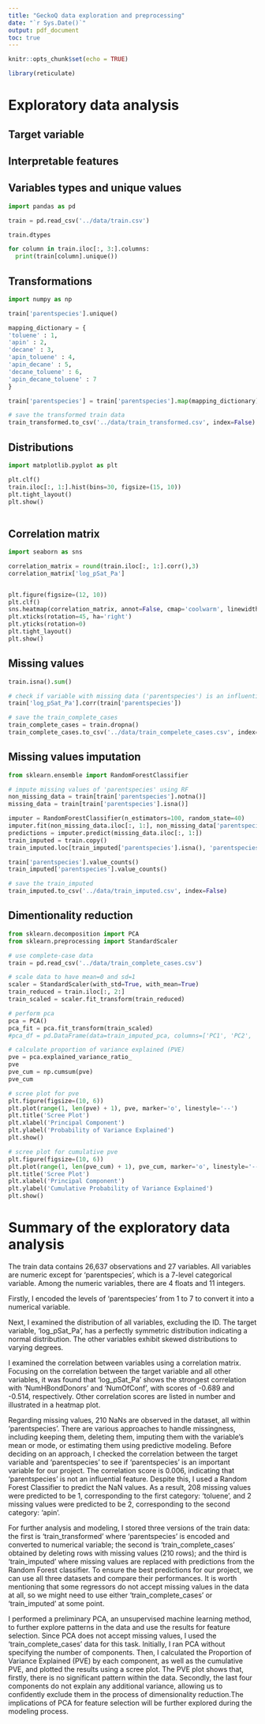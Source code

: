 ```yaml
---
title: "GeckoQ data exploration and preprocessing"
date: "`r Sys.Date()`"
output: pdf_document
toc: true
---
```


```r
knitr::opts_chunk$set(echo = TRUE)

library(reticulate)

```
# Exploratory data analysis 

## Target variable

\begin{itemize}
  \item log\_pSat\_Pa: Logarithmic saturation vapour pressure of the molecule calculated by COSMOtherm (Pa).
\end{itemize}

## Interpretable features

\begin{enumerate}
   \item MW: The molecular weight of the molecule (g/mol).
   \item NumOfAtoms: The number of atoms in the molecule.
   \item NumOfC: The number of carbon atoms in the molecule.
   \item NumOfO: The number of oxygen atoms in the molecule.
   \item NumOfN: The number of nitrogen atoms in the molecule.
   \item NumHBondDonors: The number of hydrogen bond donors in the molecule, i.e. hydrogens bound to oxygen.
   \item parentspecies: Either “decane”, “toluene”, “apin” for alpha-pinene or a combination of these connected by an underscore to indicate ambiguous descent. In 243 cases, the parent species is “None” because it was not possible to retrieve it.
   \item NumOfConf: The number of stable conformers found and successfully calculated by COSMOconf.
   \item NumOfConfUsed: The number of conformers used to calculate the thermodynamic properties.
   \item C = C (non-aromatic): The number of non-aromatic C=C bounds found in the molecule.
   \item C = C-C = O in non-aromatic ring: The number of “C=C-C=O” structures found in non-aromatic rings in the molecule.
   \item hydroxyl (alkyl): The number of the alkylic hydroxyl groups found in the molecule.
   \item aldehyde: The number of aldehyde groups in the molecule.
   \item ketone: The number of ketone groups in the molecule.
   \item carboxylic acid: The number of carboxylic acid groups in the molecule.
   \item ester: The number of ester groups in the molecule.
   \item ether (alicyclic): The number of alicyclic ester groups in the molecule.
   \item nitrate: The number of alicyclic nitrate groups in the molecule.
   \item nitro: The number of nitro ester groups in the molecule.
   \item aromatic hydroxyl: The number of alicyclic aromatic hydroxyl groups in the molecule.
   \item carbonylperoxynitrate: The number of carbonylperoxynitrate groups in the molecule.
   \item peroxide: The number of peroxide groups in the molecule.
   \item hydroperoxide: The number of hydroperoxide groups in the molecule.
   \item carbonylperoxyacid: The number of carbonylperoxyacid groups found in the molecule
   \item nitroester: The number of nitroester groups found in the molecule
\end{enumerate}

## Variables types and unique values

```python
import pandas as pd

train = pd.read_csv('../data/train.csv')

train.dtypes

for column in train.iloc[:, 3:].columns:
  print(train[column].unique())

```

## Transformations

```python
import numpy as np

train['parentspecies'].unique()

mapping_dictionary = {
'toluene' : 1,
'apin' : 2,
'decane' : 3,
'apin_toluene' : 4,
'apin_decane' : 5,
'decane_toluene' : 6,
'apin_decane_toluene' : 7
}

train['parentspecies'] = train['parentspecies'].map(mapping_dictionary)

# save the transformed train data
train_transformed.to_csv('../data/train_transformed.csv', index=False)


```

## Distributions

```python
import matplotlib.pyplot as plt

plt.clf()
train.iloc[:, 1:].hist(bins=30, figsize=(15, 10)) 
plt.tight_layout() 
plt.show()
  
```

## Correlation matrix

```python
import seaborn as sns

correlation_matrix = round(train.iloc[:, 1:].corr(),3)
correlation_matrix['log_pSat_Pa']


plt.figure(figsize=(12, 10))
plt.clf()
sns.heatmap(correlation_matrix, annot=False, cmap='coolwarm', linewidths=0.5) 
plt.xticks(rotation=45, ha='right') 
plt.yticks(rotation=0) 
plt.tight_layout()
plt.show()

```

## Missing values

```python

train.isna().sum()

# check if variable with missing data ('parentspecies') is an influential variable?
train['log_pSat_Pa'].corr(train['parentspecies'])

# save the train_complete_cases
train_complete_cases = train.dropna()
train_complete_cases.to_csv('../data/train_compelete_cases.csv', index=False)

```

## Missing values imputation

```python
from sklearn.ensemble import RandomForestClassifier

# impute missing values of 'parentspecies' using RF
non_missing_data = train[train['parentspecies'].notna()] 
missing_data = train[train['parentspecies'].isna()]

imputer = RandomForestClassifier(n_estimators=100, random_state=40) 
imputer.fit(non_missing_data.iloc[:, 1:], non_missing_data['parentspecies'])
predictions = imputer.predict(missing_data.iloc[:, 1:]) 
train_imputed = train.copy()
train_imputed.loc[train_imputed['parentspecies'].isna(), 'parentspecies'] = predictions

train['parentspecies'].value_counts()
train_imputed['parentspecies'].value_counts()

# save the train_imputed
train_imputed.to_csv('../data/train_imputed.csv', index=False)

```

## Dimentionality reduction

```python
from sklearn.decomposition import PCA
from sklearn.preprocessing import StandardScaler

# use complete-case data
train = pd.read_csv('../data/train_complete_cases.csv')

# scale data to have mean=0 and sd=1
scaler = StandardScaler(with_std=True, with_mean=True)
train_reduced = train.iloc[:, 2:]
train_scaled = scaler.fit_transform(train_reduced)

# perform pca
pca = PCA()
pca_fit = pca.fit_transform(train_scaled)
#pca_df = pd.DataFrame(data=train_imputed_pca, columns=['PC1', 'PC2', 'PC3'])

# calculate proportion of variance explained (PVE)
pve = pca.explained_variance_ratio_
pve
pve_cum = np.cumsum(pve)
pve_cum

# scree plot for pve
plt.figure(figsize=(10, 6))
plt.plot(range(1, len(pve) + 1), pve, marker='o', linestyle='--') 
plt.title('Scree Plot') 
plt.xlabel('Principal Component') 
plt.ylabel('Probability of Variance Explained') 
plt.show()

# scree plot for cumulative pve
plt.figure(figsize=(10, 6))
plt.plot(range(1, len(pve_cum) + 1), pve_cum, marker='o', linestyle='--') 
plt.title('Scree Plot') 
plt.xlabel('Principal Component') 
plt.ylabel('Cumulative Probability of Variance Explained') 
plt.show()

```

# Summary of the exploratory data analysis

The train data contains 26,637 observations and 27 variables. All variables are numeric except for 'parentspecies', which is a 7-level categorical variable. Among the numeric variables, there are 4 floats and 11 integers.

Firstly, I encoded the levels of 'parentspecies' from 1 to 7 to convert it into a numerical variable.

Next, I examined the distribution of all variables, excluding the ID. The target variable, 'log_pSat_Pa', has a perfectly symmetric distribution indicating a normal distribution. The other variables exhibit skewed distributions to varying degrees.

I examined the correlation between variables using a correlation matrix. Focusing on the correlation between the target variable and all other variables, it was found that 'log_pSat_Pa' shows the strongest correlation with 'NumHBondDonors' and 'NumOfConf', with scores of -0.689 and -0.514, respectively. Other correlation scores are listed in number and illustrated in a heatmap plot.

Regarding missing values, 210 NaNs are observed in the dataset, all within 'parentspecies'. There are various approaches to handle missingness, including keeping them, deleting them, imputing them with the variable's mean or mode, or estimating them using predictive modeling. Before deciding on an approach, I checked the correlation between the target variable and 'parentspecies' to see if 'parentspecies' is an important variable for our project. The correlation score is 0.006, indicating that 'parentspecies' is not an influential feature. Despite this, I used a Random Forest Classifier to predict the NaN values. As a result, 208 missing values were predicted to be 1, corresponding to the first category: 'toluene', and 2 missing values were predicted to be 2, corresponding to the second category: 'apin'.

For further analysis and modeling, I stored three versions of the train data: the first is 'train_transformed' where 'parentspecies' is encoded and converted to numerical variable; the second is 'train_complete_cases' obtained by deleting rows with missing values (210 rows); and the third is 'train_imputed' where missing values are replaced with predictions from the Random Forest classifier. To ensure the best predictions for our project, we can use all three datasets and compare their performances. It is worth mentioning that some regressors do not accept missing values in the data at all, so we might need to use either 'train_complete_cases' or 'train_imputed' at some point.

I performed a preliminary PCA, an unsupervised machine learning method, to further explore patterns in the data and use the results for feature selection. Since PCA does not accept missing values, I used the 'train_complete_cases' data for this task. Initially, I ran PCA without specifying the number of components. Then, I calculated the Proportion of Variance Explained (PVE) by each component, as well as the cumulative PVE, and plotted the results using a scree plot. The PVE plot shows that, firstly, there is no significant pattern within the data. Secondly, the last four components do not explain any additional variance, allowing us to confidently exclude them in the process of dimensionality reduction.The implications of PCA for feature selection will be further explored during the modeling process.



